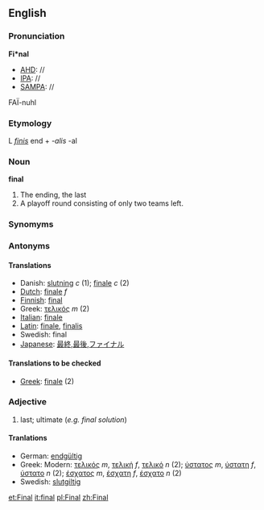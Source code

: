 ==English==
===Pronunciation===
'''Fi*nal'''
*[[AHD]]: //
*[[IPA]]: //
*[[SAMPA]]: //
FA&Iuml;-nuhl

===Etymology===
L ''[[finis]]'' end + ''-alis'' -al

===Noun===
'''final'''

#The ending, the last
#A playoff round consisting of only two teams left.

===Synomyms===
===Antonyms===
====Translations====
{{Top}}
*Danish: [[slutning]] ''c'' (1); [[finale]] ''c'' (2)
*[[Dutch]]: [[finale]] ''f''
*[[Finnish]]: [[final]]
*Greek: [[:el:τελικός|τελικός]] ''m'' (2)
*[[Italian]]: [[finale]]
*[[Latin]]: [[finale]], [[finalis]]
*Swedish: final
*[[Japanese]]: [[最終]],[[最後]],[[ファイナル]]
{{Mid}}
{{Bottom}}

====Translations to be checked====
*[[Greek]]: [[finale]] (2) <!-- I am pretty sure that this word does not exist in the dictionary. It is commonly used, but as far as I know it is slag. Could someone check it also please. -->

===Adjective===
# last; ultimate (''e.g. final solution'')

====Tranlations====
{{Top}}
*German: [[endgültig]]
*Greek: Modern: [[:el:τελικός|τελικός]] ''m'', [[:el:τελικός|τελική]] ''f'', [[:el:τελικός|τελικό]] ''n'' (2); [[:el:ύστατος|ύστατος]] ''m'', [[:el:ύστατος|ύστατη]] ''f'', [[:el:ύστατος|ύστατο]] ''n'' (2); [[:el:έσχατος|έσχατος]] ''m'', [[:el:έσχατος|έσχατη]] ''f'', [[:el:έσχατος|έσχατο]] ''n'' (2)
*Swedish: [[slutgiltig]]
{{Mid}}
{{Bottom}}

[[et:Final]]
[[it:final]]
[[pl:Final]]
[[zh:Final]]